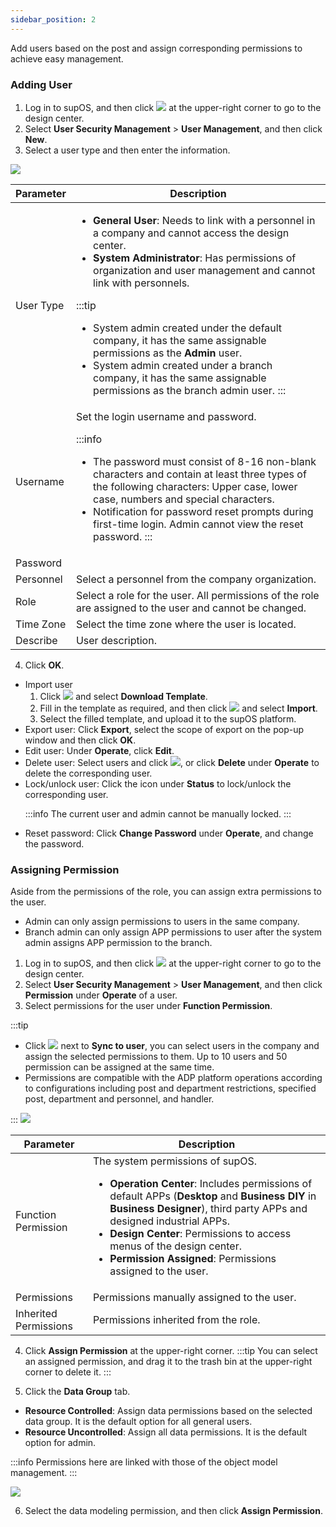 ```yaml
---
sidebar_position: 2
---
```


Add users based on the post and assign corresponding permissions to
achieve easy management.

### Adding User

1. Log in to supOS, and then click <img src="https://wordpressfreezonex.oss-accelerate.aliyuncs.com/platform/7.png"/> at the upper-right corner to go to the design center.
2. Select <strong>User Security Management</strong> > <strong>User Management</strong>, and then click <strong>New</strong>.
3. Select a user type and then enter the information.

<img width={350} src="https://wordpressfreezonex.oss-accelerate.aliyuncs.com/platform/22.png"/>

<table>
<colgroup>
<col style={{ width: "22.522522522522525%" }} />
<col style={{ width: "77.47747747747749%" }} />
</colgroup>
<thead>
<tr>
<th>
Parameter
</th>
<th>
Description
</th>
</tr>
</thead>
<tbody>
<tr>
<td>
User Type
</td>
<td>
<ul>
<li>
<strong>General User</strong>: Needs to link with a personnel in a company and cannot access the design center.
</li>
<li>
<b>System Administrator</b>: Has permissions of organization and user
management and cannot link with personnels.
</li>
</ul>

:::tip
- System admin created under the default company, it has the same assignable permissions as the <strong>Admin</strong> user.
- System admin created under a branch company, it has the same assignable permissions as the branch admin user.
:::

</td>
</tr>
<tr>
<td>
Username
</td>
<td rowSpan={2}>
Set the login username and password.

:::info
- The password must consist of 8-16 non-blank characters and contain at least three types of the following characters: Upper case, lower case, numbers and special characters.
- Notification for password reset prompts during first-time login. Admin cannot view the reset password.
:::

</td>
</tr>
<tr>
<td>
Password
</td>
</tr>
<tr>
<td>
Personnel
</td>
<td>
Select a personnel from the company organization.
</td>
</tr>
<tr>
<td>
Role
</td>
<td>
Select a role for the user. All permissions of the role are assigned to the user and cannot be changed.
</td>
</tr>
<tr>
<td>
Time Zone
</td>
<td>
Select the time zone where the user is located.
</td>
</tr>
<tr>
<td>
Describe
</td>
<td>
User description.
</td>
</tr>
</tbody>
</table>

4. Click <strong>OK</strong>.

<ul>
<li>
Import user
<ol>
<li>
Click <img src="https://wordpressfreezonex.oss-accelerate.aliyuncs.com/platform/23.png"/> and select <strong>Download Template</strong>.
</li>
<li>
Fill in the template as required, and then click <img src="https://wordpressfreezonex.oss-accelerate.aliyuncs.com/platform/23.png"/> and select <strong>Import</strong>.
</li>
<li>
Select the filled template, and upload it to the supOS
platform.
</li>
</ol>
</li>
<li>
Export user: Click <strong>Export</strong>,
select the scope of export on the pop-up window and then click <strong>OK</strong>.
</li>
<li>
Edit user: Under <strong>Operate</strong>, click <strong>Edit</strong>.
</li>
<li>
Delete user: Select users and click <img src="https://wordpressfreezonex.oss-accelerate.aliyuncs.com/platform/24.png" />, or click <strong>Delete</strong> under <strong>Operate</strong> to delete the corresponding user.
</li>
<li>
Lock/unlock user: Click the icon under <strong>Status</strong> to lock/unlock the corresponding user.

:::info
The current user and admin cannot be manually locked.
:::

</li>
<li>
Reset password: Click <strong>Change Password</strong> under <strong>Operate</strong>, and change the password.
</li>
</ul>


### Assigning Permission

Aside from the permissions of the role, you can assign extra
permissions to the user.

<ul>
<li>Admin can only assign permissions to users in the same company.</li>
<li>Branch admin can only assign APP permissions to user after the system admin assigns APP permission to the branch.</li>
</ul>

1. Log in to supOS, and then click <img src="https://wordpressfreezonex.oss-accelerate.aliyuncs.com/platform/7.png"/> at the upper-right corner to go to the design center.
2. Select <strong>User Security Management</strong> > <strong>User Management</strong>, and then click <strong>Permission</strong> under <strong>Operate</strong> of a user.
3. Select permissions for the user under <strong>Function Permission</strong>.

:::tip

<ul>
<li>
Click <img src="https://wordpressfreezonex.oss-accelerate.aliyuncs.com/platform/26.png"/> next to <strong>Sync to user</strong>, you can select users in the company and assign the selected permissions to them. Up to 10 users and 50 permission can be assigned at the same time.
</li>
<li>Permissions are compatible with the ADP platform operations according to configurations including post and department restrictions, specified post, department and personnel, and handler.
</li>
</ul>
:::

<img src="https://wordpressfreezonex.oss-accelerate.aliyuncs.com/platform/25.png"/>

<table>
<colgroup>
<col style={{ width: "26.525198938992045%" }} />
<col style={{ width: "73.47480106100795%" }} />
</colgroup>
<thead>
<tr>
<th>
Parameter
</th>
<th>
Description
</th>
</tr>
</thead>
<tbody>
<tr>
<td>
Function Permission
</td>
<td>
The system permissions of supOS.
<ul>
<li>
<strong>Operation Center</strong>: Includes permissions of default APPs (<strong>Desktop</strong> and <strong>Business DIY</strong> in <strong>Business Designer</strong>), third party APPs and designed industrial APPs.
</li>
<li><strong>Design Center</strong>: Permissions to access menus of the design center.
</li>
<li>
<b>Permission Assigned</b>: Permissions assigned to the user.
</li>
</ul>
</td>
</tr>
<tr>
<td>
Permissions
</td>
<td>
Permissions manually assigned to the user.
</td>
</tr>
<tr>
<td>
Inherited Permissions
</td>
<td>
Permissions inherited from the role.
</td>
</tr>
</tbody>
</table>

4. Click <strong>Assign Permission</strong> at the upper-right corner.
:::tip
You can select an assigned permission, and drag it to the trash bin at the upper-right corner to delete it.
:::

5. Click the <strong>Data Group</strong> tab.

<ul id="assigning_permission__ul_ky5_tjf_ytb">
<li>
<strong>Resource Controlled</strong>: Assign data permissions based on the selected data group. It is the default option for all general users.
</li>
<li><strong>Resource Uncontrolled</strong>: Assign all data permissions. It is the default option for admin.
</li>
</ul>

:::info
Permissions here are linked with those of the object model management.
:::

<img width={450} src="https://wordpressfreezonex.oss-accelerate.aliyuncs.com/platform/27.png"/>

6. Select the data modeling permission, and then click <strong>Assign Permission</strong>.